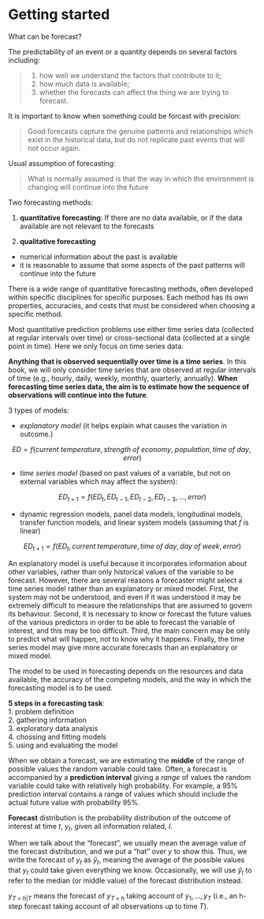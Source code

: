 
# Getting started  

What can be forecast?  

The predictability of an event or a quantity depends on several factors including:  


> 1. how well we understand the factors that contribute to it;
> 2. how much data is available;
> 3. whether the forecasts can affect the thing we are trying to forecast.

It is important to know when something could be forcast with precision:  

> Good forecasts capture the genuine patterns and relationships which exist in the historical data, but do not replicate past events that will not occur again. 

Usual assumption of forecasting:  

> What is normally assumed is that the way in which the environment is changing will continue into the future

Two forecasting methods:

1. **quantitative forecasting**: If there are no data available, or if the data available are not relevant to the forecasts  

2. **qualitative forecasting**
  * numerical information about the past is available  
  * it is reasonable to assume that some aspects of the past patterns will continue into the future  
  
There is a wide range of quantitative forecasting methods, often developed within specific disciplines for specific purposes. Each method has its own properties, accuracies, and costs that must be considered when choosing a specific method.

Most quantitative prediction problems use either time series data (collected at regular intervals over time) or cross-sectional data (collected at a single point in time). Here we only focus on time series data.  

**Anything that is observed sequentially over time is a time series**. In this book, we will only consider time series that are observed at regular intervals of time (e.g., hourly, daily, weekly, monthly, quarterly, annually). **When forecasting time series data, the aim is to estimate how the sequence of observations will continue into the future**.  

3 types of models:  

* *explanatory model* (it helps explain what causes the variation in outcome.)

$$
ED = f(current\;temperature,\, strength\;of\;economy,\;population,time\;of\;day, \;error)
$$


* *time series model* (based on past values of a variable, but not on external variables which may affect the system):   

$$
ED_{t+1} = f(ED_t,\,ED_{t−1},\,ED_{t−2},\,ED_{t−3},\,...,\, error)
$$

* dynamic regression models, panel data models, longitudinal models, transfer function models, and linear system models (assuming that $f$ is linear)  

$$
ED_{t+1} = f(ED_t,\,current \; temperature, time \; of \; day,\,day\;of\;week,\,error)
$$

An explanatory model is useful because it incorporates information about other variables, rather than only historical values of the variable to be forecast. However, there are several reasons a forecaster might select a time series model rather than an explanatory or mixed model. First, the system may not be understood, and even if it was understood it may be extremely difficult to measure the relationships that are assumed to govern its behaviour. Second, it is necessary to know or forecast the future values of the various predictors in order to be able to forecast the variable of interest, and this may be too difficult. Third, the main concern may be only to predict what will happen, not to know why it happens. Finally, the time series model may give more accurate forecasts than an explanatory or mixed model.

The model to be used in forecasting depends on the resources and data available, the accuracy of the competing models, and the way in which the forecasting model is to be used.     


**5 steps in a forecasting task**:  
1. problem definition  
2. gathering information  
3. exploratory data analysis  
4. chossing and fitting models  
5. using and evaluating the model  

When we obtain a forecast, we are estimating the **middle** of the range of possible values the random variable could take. Often, a forecast is accompanied by a **prediction interval** giving a *range* of values the random variable could take with relatively high probability. For example, a 95% prediction interval contains a range of values which should include the actual future value with probability $95\%$.  

**Forecast** distribution is the probability distribution of the outcome of interest at time $t$, $y_t$, given all information related, $I$.  

When we talk about the “forecast”, we usually mean the average value of the forecast distribution, and we put a “hat” over $y$ to show this. Thus, we write the forecast of $y_t$ as $\hat{y}_t$, meaning the average of the possible values that $y_t$ could take given everything we know. Occasionally, we will use $\hat{y}_t$ to refer to the median (or middle value) of the forecast distribution instead.  

$y_{T+h|T}$ means the forecast of $y_{T+h}$ taking account of $y_1,\,...,y_T$ (i.e., an h-step forecast taking account of all observations up to time $T$).